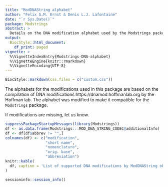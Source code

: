 ```yaml
---
title: "ModDNAString alphabet"
author: "Felix G.M. Ernst & Denis L.J. Lafontaine"
date: "`r Sys.Date()`"
package: Modstrings
abstract: >
  Details on the DNA modification alphabet used by the Modstrings package
output:
  BiocStyle::html_document:
    df_print: paged
vignette: >
  %\VignetteIndexEntry{Modstrings-DNA-alphabet}
  %\VignetteEngine{knitr::rmarkdown}
  %\VignetteEncoding{UTF-8}
---
```


```r
BiocStyle::markdown(css.files = c("custom.css"))
```

The alphabets for the modifications used in this package are based on the 
compilation of DNA modifications https://dnamod.hoffmanlab.org
by the Hoffman lab. The alphabet was modified to make it compatible for the
`Modstrings` package.

If modifications are missing, let us know.

```r
suppressPackageStartupMessages(library(Modstrings))
df <- as.data.frame(Modstrings:::MOD_DNA_STRING_CODEC@additionalInfo)
df <- df[df$abbrev != "",]
colnames(df) <- c("modification",
                  "short name",
                  "nomenclature",
                  "orig. base",
                  "abbreviation")
knitr::kable(
  df, caption = 'List of supported DNA modifications by ModDNAString objects.'
)
```

```r
sessioninfo::session_info()
```
